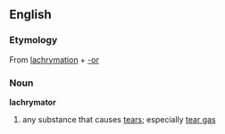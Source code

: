 ==English==
===Etymology===
From [[lachrymation]] + [[-or]]
===Noun===
'''lachrymator'''
# any substance that causes [[tear]]s; especially [[tear gas]]